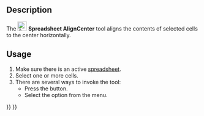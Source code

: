 <languages/>
<translate>

<!--T:6-->
{{Docnav
|[[Spreadsheet_AlignLeft|Align Left]]
|[[Spreadsheet_AlignRight|Align Right]]
|[[Spreadsheet_Workbench|Spreadsheet]]
|IconL=Spreadsheet_AlignLeft.svg
|IconR=Spreadsheet_AlignRight.svg
|IconC=Workbench_Spreadsheet.svg
}}

<!--T:1-->
{{GuiCommand
|Name=Spreadsheet AlignCenter
|MenuLocation=Spreadsheet → Alignment → Align center
|Workbenches=[[Spreadsheet_Workbench|Spreadsheet]]
|Version=0.17
}}

==Description== <!--T:2-->

<!--T:3-->
The [[File:Spreadsheet_AlignCenter.svg|24px]] '''Spreadsheet AlignCenter''' tool aligns the contents of selected cells to the center horizontally.

==Usage== <!--T:4-->

<!--T:5-->
# Make sure there is an active [[Spreadsheet_CreateSheet|spreadsheet]].
# Select one or more cells.
# There are several ways to invoke the tool:
#* Press the {{Button|[[File:Spreadsheet_AlignCenter.svg|16px]] [[Spreadsheet_AlignCenter|Align center]]}} button.
#* Select the {{MenuCommand|Spreadsheet → Alignment → [[File:Spreadsheet_AlignCenter.svg|16px]] Align center}} option from the menu.


<!--T:7-->
{{Docnav
|[[Spreadsheet_AlignLeft|Align Left]]
|[[Spreadsheet_AlignRight|Align Right]]
|[[Spreadsheet_Workbench|Spreadsheet]]
|IconL=Spreadsheet_AlignLeft.svg
|IconR=Spreadsheet_AlignRight.svg
|IconC=Workbench_Spreadsheet.svg
}}

</translate>
{{Spreadsheet_Tools_navi{{#translation:}}}}
{{Userdocnavi{{#translation:}}}}